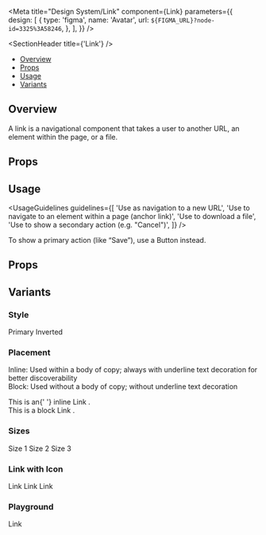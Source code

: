 
<Meta
  title="Design System/Link"
  component={Link}
  parameters={{
    design: [
      {
        type: 'figma',
        name: 'Avatar',
        url: `${FIGMA_URL}?node-id=3325%3A58246`,
      },
    ],
  }}
/>

<SectionHeader title={'Link'} />

- [Overview](#overview)
- [Props](#props)
- [Usage](#usage)
- [Variants](#variants)

## Overview

A link is a navigational component that takes a user to another URL, an element within the page, or a file.

## Props

<Props of={Link} />

## Usage

<UsageGuidelines
  guidelines={[
    'Use as navigation to a new URL',
    'Use to navigate to an element within a page (anchor link)',
    'Use to download a file',
    'Use to show a secondary action (e.g. "Cancel")',
  ]}
/>

<Tip>To show a primary action (like “Save”), use a Button instead. </Tip>

## Props

<Props of={Link} />

## Variants

### Style

<Preview>
  <Story name="Style">
    <Stack isVertical>
      <Link href="#">Primary</Link>
    </Stack>
    <Stack isInverted>
      <Link href="#" type="inverted">
        Inverted
      </Link>
    </Stack>
  </Story>
</Preview>

### Placement

Inline: Used within a body of copy; always with underline text decoration for better discoverability <br/>
Block: Used without a body of copy; without underline text decoration

<Preview>
  <Story name="Placement">
    <Stack isVertical>
      <div>
        This is an{' '}
        <Link href="#" placement="inline" size={1}>
          inline Link
        </Link>
        .
      </div>
      <div>
        This is a
        <Link href="#" size={1}>
          block Link
        </Link>
        .
      </div>
    </Stack>
  </Story>
</Preview>

### Sizes

<Preview>
  <Story name="Sizes">
    <Stack isVertical>
      <Link href="#" size={1}>
        Size 1
      </Link>
      <Link href="#" size={2}>
        Size 2
      </Link>
      <Link href="#" size={3}>
        Size 3
      </Link>
    </Stack>
  </Story>
</Preview>

### Link with Icon

<Preview>
  <Story name="Link with Icon">
    <Stack isVertical>
      <Link href="#" size={1} iconName="externalLink">
        Link
      </Link>
      <Link href="#" size={2} iconName="externalLink">
        Link
      </Link>
      <Link href="#" size={3} iconName="externalLink">
        Link
      </Link>
    </Stack>
  </Story>
</Preview>

### Playground

<Preview>
  <Story name="Playground" parameters={{ decorators: [withKnobs] }}>
    <Stack isVertical>
      <Link
        href="#"
        size={select('size', [1, 2, 3], 1)}
        type={select('type', ['primary', 'inverted'], 'primary')}
        placement={select('placement', ['block', 'inline'], 'block')}
        isDisabled={boolean('isDisabled', false)}
      >
        Link
      </Link>
    </Stack>
  </Story>
</Preview>
